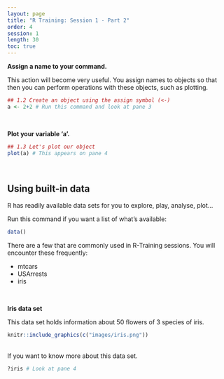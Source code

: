 ```yaml
---
layout: page
title: "R Training: Session 1 - Part 2"
order: 4
session: 1
length: 30
toc: true
---
```


**Assign a name to your command.**

This action will become very useful. You assign names to objects so that then you can perform operations with these objects, such as plotting.

```r
## 1.2 Create an object using the assign symbol (<-)
a <- 2+2 # Run this command and look at pane 3
```

<br>

**Plot your variable 'a'.** 
```r
## 1.3 Let's plot our object
plot(a) # This appears on pane 4
```

<br>

## Using built-in data

R has readily available data sets for you to explore, play, analyse, plot... 

Run this command if you want a list of what's available:

```r
data()
```

There are a few that are commonly used in R-Training sessions. You will encounter these frequently:

- mtcars
- USArrests
- iris

<br>

**Iris data set**

This data set holds information about 50 flowers of 3 species of iris. 
```r
knitr::include_graphics(c("images/iris.png"))
```

<br>
If you want to know more about this data set. 

```r
?iris # Look at pane 4
```

